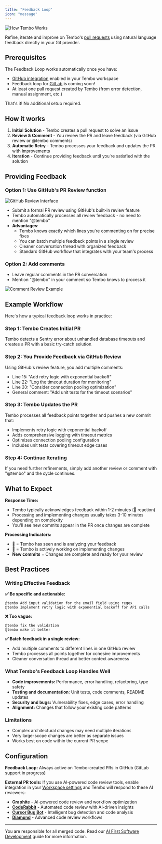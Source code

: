 ```yaml
---
title: "Feedback Loop"
icon: "message"
---
```



![How Tembo Works](/images/feedback-loop.png)

Refine, iterate and improve on Tembo's [pull requests](/features/pull-requests) using natural language feedback directly in your Git provider.

## Prerequisites

The Feedback Loop works automatically once you have:
- [GitHub integration](/integrations/github) enabled in your Tembo workspace
- Feedback loop for [GitLab](/integrations/gitlab) is coming soon!
- At least one pull request created by Tembo (from error detection, manual assignment, etc.)

That's it! No additional setup required.


## How it works

1. **Initial Solution** - Tembo creates a pull request to solve an issue
2. **Review & Comment** - You review the PR and leave feedback (via GitHub review or @tembo comments)  
3. **Automatic Retry** - Tembo processes your feedback and updates the PR with improvements
4. **Iteration** - Continue providing feedback until you're satisfied with the solution

## Providing Feedback

### Option 1: Use GitHub's PR Review function

![GitHub Review Interface](/images/request-review.png)

- Submit a formal PR review using GitHub's built-in review feature
- Tembo automatically processes all review feedback - no need to mention "@tembo"
- **Advantages:**
  - Tembo knows exactly which lines you're commenting on for precise fixes
  - You can batch multiple feedback points in a single review
  - Cleaner conversation thread with organized feedback
  - Standard GitHub workflow that integrates with your team's process

### Option 2: Add comments
- Leave regular comments in the PR conversation
- Mention "@tembo" in your comment so Tembo knows to process it

![Comment Review Example](/images/comment-review.png)

## Example Workflow

Here's how a typical feedback loop works in practice:

### Step 1: Tembo Creates Initial PR
Tembo detects a Sentry error about unhandled database timeouts and creates a PR with a basic try-catch solution.

### Step 2: You Provide Feedback via GitHub Review
Using GitHub's review feature, you add multiple comments:
- Line 15: "Add retry logic with exponential backoff"
- Line 22: "Log the timeout duration for monitoring"  
- Line 30: "Consider connection pooling optimization"
- General comment: "Add unit tests for the timeout scenarios"

### Step 3: Tembo Updates the PR
Tembo processes all feedback points together and pushes a new commit that:
- Implements retry logic with exponential backoff
- Adds comprehensive logging with timeout metrics
- Optimizes connection pooling configuration
- Includes unit tests covering timeout edge cases

### Step 4: Continue Iterating
If you need further refinements, simply add another review or comment with "@tembo" and the cycle continues.

## What to Expect

**Response Time:**
- Tembo typically acknowledges feedback within 1-2 minutes (👀 reaction)
- Processing and implementing changes usually takes 3-10 minutes depending on complexity
- You'll see new commits appear in the PR once changes are complete

**Processing Indicators:**
- **👀** = Tembo has seen and is analyzing your feedback
- **🚀** = Tembo is actively working on implementing changes
- **New commits** = Changes are complete and ready for your review

## Best Practices

### Writing Effective Feedback

**✅ Be specific and actionable:**
```
@tembo Add input validation for the email field using regex
@tembo Implement retry logic with exponential backoff for API calls
```

**❌ Too vague:**
```
@tembo fix the validation
@tembo make it better
```

**✅ Batch feedback in a single review:**
- Add multiple comments to different lines in one GitHub review
- Tembo processes all points together for cohesive improvements
- Cleaner conversation thread and better context awareness

### What Tembo's Feedback Loop Handles Well

- **Code improvements:** Performance, error handling, refactoring, type safety
- **Testing and documentation:** Unit tests, code comments, README updates  
- **Security and bugs:** Vulnerability fixes, edge cases, error handling
- **Alignment:** Changes that follow your existing code patterns

### Limitations

- Complex architectural changes may need multiple iterations
- Very large-scope changes are better as separate issues
- Works best on code within the current PR scope

## Configuration

**Feedback Loop:** Always active on Tembo-created PRs in GitHub (GitLab support in progress)

**External PR tools:** If you use AI-powered code review tools, enable integration in your [Workspace settings](https://app.tembo.io/settings/organization) and Tembo will respond to these AI reviewers:

- **[Graphite](https://withgraphite.dev/)** - AI-powered code review and workflow optimization
- **[CodeRabbit](https://www.coderabbit.ai/)** - Automated code review with AI-driven insights
- **[Cursor Bug Bot](https://docs.cursor.com/bugbot)** - Intelligent bug detection and code analysis
- **[Diamond](https://diamond.graphite.dev/)** - Advanced code review workflows

---

You are responsible for all merged code. Read our [AI First Software Development](https://github.com/tembo/aifsd) guide for more information.
